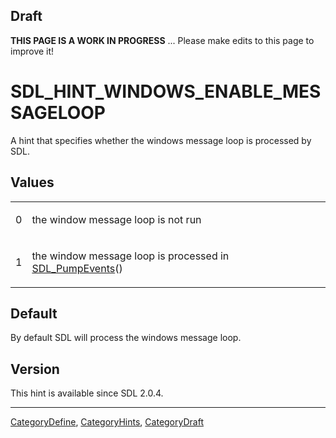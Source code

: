 == Draft ==

'''THIS PAGE IS A WORK IN PROGRESS''' ... Please make edits to this page to improve it!


<!-- #*^*^*^*^*See https://wiki.libsdl.org/SGEnumerations for details on editing this page*^*^*^*^* -->


= SDL_HINT_WINDOWS_ENABLE_MESSAGELOOP =
A hint that specifies whether the windows message loop is processed by SDL.




== Values ==
{|
|0
|the window message loop is not run
|-
|1
|the window message loop is processed in [[SDL_PumpEvents]]()
|}


== Default ==
By default SDL will process the windows message loop.


== Version ==
This hint is available since SDL 2.0.4.

----
[[CategoryDefine]], [[CategoryHints]], [[CategoryDraft]]
<!-- #See the Style Guide for instructions on editing the footer. -->
